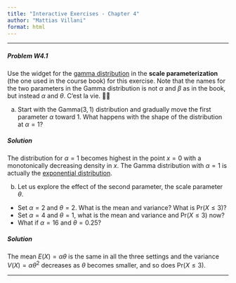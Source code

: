 ```yaml
---
title: "Interactive Exercises - Chapter 4"
author: "Mattias Villani"
format: html
---
```


------------------------------------------------------------------------

##### **Problem W4.1**

Use the widget for the [gamma distribution](https://observablehq.com/@mattiasvillani/gamma-distribution?collection=@mattiasvillani/stm) in the **scale parameterization** (the one used in the course book) for this exercise. Note that the names for the two parameters in the Gamma distribution is not $\alpha$ and $\beta$ as in the book, but instead $\alpha$ and $\theta$. C'est la vie. 🤷‍♂️

a)  Start with the $\mathrm{Gamma}(3,1)$ distribution and gradually move the first parameter $\alpha$ toward 1. What happens with the shape of the distribution at $\alpha = 1$?

::: {.callout-note appearance="simple" icon="false" collapse="true"}
##### Solution

The distribution for $\alpha = 1$ becomes highest in the point $x=0$ with a monotonically decreasing density in $x$. The Gamma distribution with $\alpha = 1$ is actually the [exponential distribution](https://observablehq.com/@mattiasvillani/exponential-distribution?collection=@mattiasvillani/stm).
:::

b)  Let us explore the effect of the second parameter, the scale parameter $\theta$.

-   Set $\alpha=2$ and $\theta=2$. What is the mean and variance? What is $\mathrm{Pr}(X\leq 3)$?
-   Set $\alpha=4$ and $\theta=1$, what is the mean and variance and $\mathrm{Pr}(X\leq 3)$ now?
-   What if $\alpha=16$ and $\theta=0.25$?

::: {.callout-note appearance="simple" icon="false" collapse="true"}
##### Solution

The mean $E(X)= \alpha \theta$ is the same in all the three settings and the variance $V(X)=\alpha \theta^2$ decreases as $\theta$ becomes smaller, and so does $\mathrm{Pr}(X\leq 3)$.
:::

------------------------------------------------------------------------
